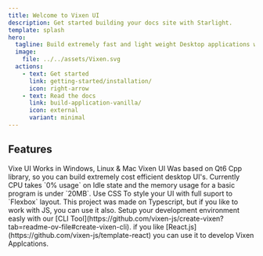 ```yaml
---
title: Welcome to Vixen UI
description: Get started building your docs site with Starlight.
template: splash
hero:
  tagline: Build extremely fast and light weight Desktop applications with Typescript and CSS Like Styling.
  image:
    file: ../../assets/Vixen.svg
  actions:
    - text: Get started
      link: getting-started/installation/
      icon: right-arrow
    - text: Read the docs
      link: build-application-vanilla/
      icon: external
      variant: minimal
---
```



## Features

<CardGrid stagger>
	<Card title="Cross Platform" icon="starlight">
		Vixe UI Works in Windows, Linux  & Mac
	</Card>
	<Card title="Ultra efficient" icon="seti:cpp">
		Vixen UI Was based on Qt6 Cpp library, so you can build extremely cost efficient desktop UI's.
		Currently CPU takes `0% usage` on Idle state and the memory usage for a basic program is under `20MB`. 
	</Card>
	<Card title="Style your app With CSS" icon="seti:css">
		Use CSS To style your UI with full suport to `Flexbox` layout.
	</Card>
	<Card title="Build on top of Typescript" icon="seti:typescript">
		This project was made on Typescript, but if you like to work with JS, you can use it also.
	</Card>
	<Card title="Vixen CLI" icon="seti:config">
		Setup your development environment easly with our [CLI Tool](https://github.com/vixen-js/create-vixen?tab=readme-ov-file#create-vixen-cli).
	</Card>
	<Card title="Developer friendly" icon="seti:react">
		if you like [React.js](https://github.com/vixen-js/template-react) you can use it to develop Vixen Applcations.
	</Card>
</CardGrid>
